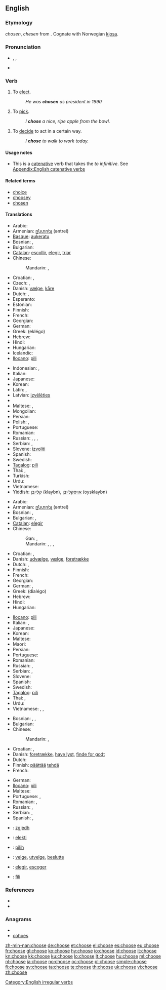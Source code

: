 ==English==
{{wikipedia|Choice}}

===Etymology===
{{etyl|enm}} ''chosen'', ''chesen'' from {{etyl|ang}} {{term|ceosan|ċēosan|lang=ang}}. Cognate with Norwegian [[kjosa]].

===Pronunciation===
* {{enPR|cho͞oz}}, {{IPA|/tʃuːz/}}, {{SAMPA|/tSu:z/}}
*: {{audio|en-us-choose.ogg|Audio (US)}}
*: {{rhymes|uːz}}
* {{homophones|chews}}

===Verb===
{{en-verb|chooses|choosing|chose|chosen}}

# To [[elect]].
#: ''He was '''chosen''' as president in 1990''
# To [[pick]].
#: ''I '''chose''' a nice, ripe apple from the bowl.''
# To [[decide]] to act in a certain way.
#: ''I '''chose''' to walk to work today.''

====Usage notes====
* This is a [[catenative]] verb that takes the ''to infinitive''. See [[Appendix:English catenative verbs]]

====Related terms====
* [[choice]]
* [[choosey]]
* [[chosen]]

====Translations====
{{trans-top|to elect}}
* Arabic: {{t|ar|اختار|tr=ikhtaara|sc=Arab}}
* Armenian: [[ընտրել]] (əntrel)
* [[Basque]]: [[aukeratu]]
* Bosnian: {{t-|bs|izabrati}}, {{t|bs|odabrati}}
* Bulgarian: {{t|bg|избирам}}
* [[Catalan]]: [[escollir]], [[elegir]], [[triar]]
* Chinese:
*: Mandarin: {{t|zh|選舉|sc=Hani}},  {{t|zh|选举|tr=xuǎnjǔ|sc=Hani}}
* Croatian: {{t-|hr|izabrati}}, {{t|hr|odabrati}}
* Czech: {{t-|cs|volit}}, {{t-|cs|zvolit}}
* Danish: [[vælge]], [[kåre]]
* Dutch: {{t+|nl|kiezen}}, {{t+|nl|verkiezen}}
* Esperanto: {{t-|eo|elekti|xs=Esperanto}}
* Estonian: {{t|et|valima}}
* Finnish: {{t+|fi|valita}}
* French: {{t+|fr|élire}}
* Georgian: {{t-|ka|ამორჩევა|tr=amorčeva|sc=Geor|xs=Georgian}}
* German: {{t+|de|wählen}}
* Greek: {{t+|el|εκλέγω}} (eklégo)
* Hebrew: {{t-|he|בחר|tr=bakhár}}
* Hindi: {{t|hi|चुनना|tr=cunnā|sc=Deva}}
* Hungarian: {{t-|hu|megválaszt}}
* Icelandic: {{t+|is|velja}}
* [[Ilocano]]: [[pili]]
{{trans-mid}}
* Indonesian: {{t+|id|memilih|xs=Indonesian}}, {{t+|id|pilih|xs=Indonesian}}
* Italian: {{t+|it|eleggere}}
* Japanese: {{t-|ja|選ぶ|tr=えらぶ, erabu|sc=Jpan}}
* Korean:  {{t|ko|고르다|tr=goreuda|sc=Kore}}
* Latin: {{t-|la|eligo|alt=ēligo}}, {{t-|la|diligo|alt=dīligo}}
* Latvian: [[izvēlēties]]
* {{trreq|Lithuanian}}
* Maltese: {{t+|mt|ħatar|xs=Maltese}}, {{t+|mt|talla'|xs=Maltese}}
* Mongolian: {{t|mn|сонгох|tr=songoh|sc=Cyrl|xs=Mongolian}}
* Persian: {{t|fa|برگزیدن|xs=Persian}}
* Polish: {{t+|pl|wybierać}}, {{t+|pl|wybrać}}
* Portuguese: {{t+|pt|escolher}}
* Romanian: {{t+|ro|alege}}
* Russian: {{t+|ru|выбирать|tr=vybirát’|sc=Cyrl}} {{impf}},  {{t|ru|выбрать|tr=výbrat’|sc=Cyrl}} {{pf}},  {{t|ru|избирать|tr=izbirát’|sc=Cyrl}} {{impf}},  {{t|ru|избрать|tr=izbrát’|sc=Cyrl}} {{pf}}
* Serbian: {{t-|sr|izabrati}}, {{t|sr|odabrati}}
* Slovene: [[izvoliti]]
* Spanish: {{t+|es|elegir}}
* Swedish: {{t+|sv|välja}}
* [[Tagalog]]: [[pili]]
* Thai: {{t|th|เลือก|tr=lêuak|sc=Thai}},  {{t|th|คัดเลือก|tr=kát lêuak|sc=Thai}}
* Turkish: {{t+|tr|seçmek}}
* Urdu: {{t|ur|چننا|tr=cunnā|sc=ur-Arab}}
* Vietnamese: {{t|vi|chọn}}
* Yiddish: [[קלײַבן]] (klaybn), [[אויסקלײַבן]] (oysklaybn)
{{trans-bottom}}

{{trans-top|to pick}}
* Arabic: {{t|ar|اختار|tr=ikhtaara|sc=Arab}}
* Armenian: [[ընտրել]] (əntrel)
* Bosnian: {{t-|bs|izabrati}}, {{t|bs|odabrati}}
* Bulgarian: {{t|bg|подбирам}},  {{t|bg|предпочитам}}
* [[Catalan]]: [[elegir]]
* Chinese:
*: Gan: {{tø|gan|簡|sc=Hani}}, {{tø|gan|简|tr=gan3|sc=Hani}}
*: Mandarin: {{t|zh|選擇|sc=Hani}},  {{t|zh|选择|tr=xuǎnzé|sc=Hani}},  {{t|zh|挑選|sc=Hani}},  {{t|zh|挑选|tr=tiāoxuǎn|sc=Hani}}
* Croatian: {{t-|hr|izabrati}}, {{t|hr|odabrati}}
* Danish: [[udvælge]], [[vælge]], [[foretrække]]
* Dutch: {{t+|nl|kiezen}}, {{t+|nl|uitkiezen}}
* Finnish: {{t+|fi|valita}}
* French: {{t+|fr|choisir}}
* Georgian: {{t-|ka|ამორჩევა|tr=amorčeva|sc=Geor|xs=Georgian}}
* German: {{t+|de|auswählen}}, {{t+|de|wählen}}
* Greek: {{t+|el|διαλέγω}} (dialégo)
* Hebrew: {{t-|he|בחר|tr=bakhár}}
* Hindi: {{t|hi|चुनना|tr=cunnā|sc=Deva}}
* Hungarian: {{t+|hu|kiválaszt}}
{{trans-mid}}
* [[Ilocano]]: [[pili]]
* Italian: {{t+|it|scegliere}}, {{t+|it|selezionare}}
* Japanese: {{t-|ja|選ぶ|tr=えらぶ, erabu|sc=Jpan}}
* Korean:  {{t|ko|고르다|tr=goreuda|sc=Kore}}
* Maltese: {{t+|mt|għażel|xs=Maltese}}
* Maori: {{t-|mi|whiri|xs=Maori}}
* Persian: {{t|fa|گزیدن|tr=gazidan|sc=fa-Arab}}
* Portuguese: {{t+|pt|escolher}}
* Romanian: {{t+|ro|alege}}
* Russian: {{t+|ru|выбирать|tr=vybirát’|sc=Cyrl}} {{impf}},  {{t|ru|выбрать|tr=výbrat’|sc=Cyrl}} {{pf}}
* Serbian: {{t-|sr|izabrati}}, {{t|sr|odabrati}}
* Slovene: {{t+|sl|izbrati}}
* Spanish: {{t+|es|escoger}}
* Swedish: {{t+|sv|välja}}
* [[Tagalog]]: [[pili]]
* Thai: {{t|th|เลือก|tr=lêuak|sc=Thai}},  {{t|th|คัดเลือก|tr=kát lêuak|sc=Thai}}
* Urdu: {{t|ur|چننا|tr=cunnā|sc=ur-Arab}}
* Vietnamese: {{t|vi|chọn}},  {{t|vi|lựa chọn}},  {{t|vi|kén chọn}}
{{trans-bottom}}

{{trans-top|to decide to act in a certain way}}
* Bosnian: {{t-|bs|odlučiti}}, {{t|bs|odabrati}},
* Bulgarian: {{t|bg|решавам}}
* Chinese:
*: Mandarin: {{t|zh|決定|sc=Hani}},  {{t|zh|决定|tr=juédìng|sc=Hani}}
* Croatian: {{t-|hr|odlučiti}}, {{t|hr|odabrati}}
* Danish: [[foretrække]], [[have lyst]], [[finde for godt]]
* Dutch: {{t+|nl|kiezen}}
* Finnish: [[päättää]] [[tehdä]]
* French: {{t+|fr|décider}}
{{trans-mid}}
* German: {{t|de|entscheiden}}
* [[Ilocano]]: [[pili]]
* Maltese: {{t+|mt|iddeċieda|xs=Maltese}}
* Portuguese: {{t+|pt|escolher}},  {{t+|pt|escolher|m}}
* Romanian: {{t-|ro|vrea}}, {{t+|ro|prefera}}
* Russian: {{t|ru|решать|tr=rešát'|sc=Cyrl}} {{impf}},  {{t|ru|решить|tr=rešít'|sc=Cyrl}} {{pf}}
* Serbian: {{t-|sr|odlučiti}}, {{t|sr|odabrati}}
* Spanish: {{t+|es|escoger}},  {{t+|es|elegir}}
{{trans-bottom}}

{{checktrans-top}}
* {{ttbc|Albanian}}: [[zgjedh]]
* {{ttbc|Esperanto}}: [[elekti]]
* {{ttbc|Indonesian}}: [[pilih]]
{{checktrans-mid}}
* {{ttbc|Norwegian}}: [[velge]], [[utvelge]], [[beslutte]]
* {{ttbc|Spanish}}: [[elegir]], [[escoger]]
* {{ttbc|Tongan}}: [[fili]]
{{checktrans-bottom}}

===References===
* {{R:Century 1911}}
* {{R:Webster 1913}}

===Anagrams===
* {{alphagram|cehoos}}
* [[cohoes#English|cohoes]]


[[Category:English irregular verbs]]

[[zh-min-nan:choose]]
[[de:choose]]
[[et:choose]]
[[el:choose]]
[[es:choose]]
[[eu:choose]]
[[fr:choose]]
[[gl:choose]]
[[ko:choose]]
[[hy:choose]]
[[io:choose]]
[[id:choose]]
[[it:choose]]
[[kn:choose]]
[[kk:choose]]
[[ku:choose]]
[[lo:choose]]
[[lt:choose]]
[[hu:choose]]
[[ml:choose]]
[[nl:choose]]
[[ja:choose]]
[[no:choose]]
[[oc:choose]]
[[pl:choose]]
[[simple:choose]]
[[fi:choose]]
[[sv:choose]]
[[ta:choose]]
[[te:choose]]
[[th:choose]]
[[uk:choose]]
[[vi:choose]]
[[zh:choose]]